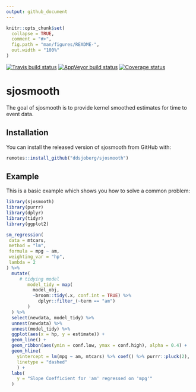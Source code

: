 ```yaml
---
output: github_document
---
```


<!-- README.md is generated from README.Rmd. Please edit that file -->

```r
knitr::opts_chunk$set(
  collapse = TRUE,
  comment = "#>",
  fig.path = "man/figures/README-",
  out.width = "100%"
)
```

[![Travis build status](https://travis-ci.org/ddsjoberg/sjosmooth.svg?branch=master)](https://travis-ci.org/ddsjoberg/sjosmooth)
[![AppVeyor build status](https://ci.appveyor.com/api/projects/status/github/ddsjoberg/sjosmooth?branch=master&svg=true)](https://ci.appveyor.com/project/ddsjoberg/sjosmooth)
[![Coverage status](https://codecov.io/gh/ddsjoberg/sjosmooth/branch/master/graph/badge.svg)](https://codecov.io/github/ddsjoberg/sjosmooth?branch=master)

# sjosmooth

The goal of sjosmooth is to provide kernel smoothed estimates for time to event data.

## Installation

You can install the released version of sjosmooth from GitHub with:

``` r
remotes::install_github("ddsjoberg/sjosmooth")
```

## Example

This is a basic example which shows you how to solve a common problem:

```r
library(sjosmooth)
library(purrr)
library(dplyr)
library(tidyr)
library(ggplot2)

sm_regression(
 data = mtcars,
 method = "lm",
 formula = mpg ~ am,
 weighting_var = "hp",
 lambda = 2
) %>% 
  mutate(
     # tidying model
        model_tidy = map(
          model_obj,
          ~broom::tidy(.x, conf.int = TRUE) %>%
            dplyr::filter_(~term == "am")
        )
  ) %>%
  select(newdata, model_tidy) %>% 
  unnest(newdata) %>% 
  unnest(model_tidy) %>% 
  ggplot(aes(x = hp, y = estimate)) + 
  geom_line() + 
  geom_ribbon(aes(ymin = conf.low, ymax = conf.high), alpha = 0.4) +
  geom_hline(
    yintercept = lm(mpg ~ am, mtcars) %>% coef() %>% purrr::pluck(2),
    linetype = "dashed"
    ) +
  labs(
    y = "Slope Coefficient for 'am' regressed on 'mpg'"
  )
```
